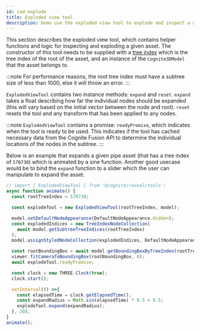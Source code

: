 ```yaml
---
id: cad-explode
title: Exploded view tool
description: Demo use the exploded view tool to explode and inspect a given node subtree.
---
```



This section describes the exploded view tool, which contains helper functions and logic for inspecting and exploding a given asset.
The constructor of this tool needs to be supplied with a [tree index](../concepts.md) which is the tree index of the root of the asset, and an instance of the `Cognite3DModel` that the asset belongs to.

:::note
For performance reasons, the root tree index must have a subtree size of less than 1000, else it will throw an error.
:::

<DemoWrapper name="Cognite3DViewerDemo" />

`ExplodedViewTool` contains two instance methods: `expand` and `reset`.
`expand` takes a float describing how far the individual nodes should be expanded (this will vary based on the initial vector between the node and root).
`reset` resets the tool and any transform that has been applied to any nodes.

:::note
`ExplodedViewTool` contains a promise: `readyPromise`, which indicates when the tool is ready to be used.
This indicates if the tool has cached necessary data from the Cognite Fusion API to determine the individual locations of the nodes in the subtree.
:::

Below is an example that expands a given pipe asset (that has a tree index of `570730`) which is animated by a sine function.
Another good usecase would be to bind the `expand` function to a slider which the user can manipulate to expand the asset.


```jsx runnable-2x
// import { ExplodedViewTool } from '@cognite/reveal/tools';
async function animate() {
  const rootTreeIndex = 570730;

  const explodeTool = new ExplodedViewTool(rootTreeIndex, model);

  model.setDefaultNodeAppearance(DefaultNodeAppearance.Hidden);
  const explodedIndices = new TreeIndexNodeCollection(
    await model.getSubtreeTreeIndices(rootTreeIndex)
  );
  model.assignStyledNodeCollection(explodedIndices, DefaultNodeAppearance.Default);

  const rootBoundingBox = await model.getBoundingBoxByTreeIndex(rootTreeIndex);
  viewer.fitCameraToBoundingBox(rootBoundingBox, 0);
  await explodeTool.readyPromise;

  const clock = new THREE.Clock(true);
  clock.start();

  setInterval(() =>{
    const elapsedTime = clock.getElapsedTime();
    const expandRadius = Math.sin(elapsedTime) * 0.5 + 0.5;
    explodeTool.expand(expandRadius);
  }, 20);
}
animate();
```
